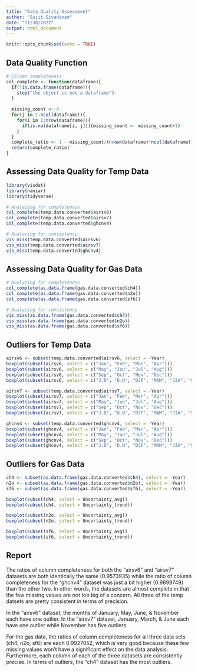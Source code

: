 ```yaml
---
title: "Data Quality Assessment"
author: "Sujit Sivadanam"
date: "11/30/2022"
output: html_document
---
```


```r
knitr::opts_chunk$set(echo = TRUE)
```

## Data Quality Function

```r
# Column completeness
col_complete <- function(dataframe){
  if(!is.data.frame(dataframe)){
    stop("the object is not a dataframe")
  }
  
  missing_count <- 0
  for(j in 1:ncol(dataframe)){
    for(i in 1:nrow(dataframe)){
      if(is.na(dataframe[i, j])){missing_count <- missing_count+1}
    }
  }
  complete_ratio <- 1 - missing_count/(nrow(dataframe)*ncol(dataframe))
  return(complete_ratio)
}
```

## Assessing Data Quality for Temp Data

```r
library(visdat)
library(naniar)
library(tidyverse)

# Analyzing for completeness
col_complete(temp.data.converted$airsv6)
col_complete(temp.data.converted$airsv7)
col_complete(temp.data.converted$ghcnv4)

# Analyzing for consistency
vis_miss(temp.data.converted$airsv6)
vis_miss(temp.data.converted$airsv7)
vis_miss(temp.data.converted$ghcnv4)
```

## Assessing Data Quality for Gas Data

```r
# Analyzing for completeness
col_complete(as.data.frame(gas.data.converted$ch4))
col_complete(as.data.frame(gas.data.converted$n2o))
col_complete(as.data.frame(gas.data.converted$sf6))

# Analyzing for consistency
vis_miss(as.data.frame(gas.data.converted$ch4))
vis_miss(as.data.frame(gas.data.converted$n2o))
vis_miss(as.data.frame(gas.data.converted$sf6))
```

## Outliers for Temp Data

```r
airsv6 <- subset(temp.data.converted$airsv6, select = -Year)
boxplot(subset(airsv6, select = c("Jan", "Feb", "Mar", "Apr")))
boxplot(subset(airsv6, select = c("May", "Jun", "Jul", "Aug")))
boxplot(subset(airsv6, select = c("Sep", "Oct", "Nov", "Dec")))
boxplot(subset(airsv6, select = c("J.D", "D.N", "DJF", "MAM", "JJA", "SON")))

airsv7 <- subset(temp.data.converted$airsv7, select = -Year)
boxplot(subset(airsv7, select = c("Jan", "Feb", "Mar", "Apr")))
boxplot(subset(airsv7, select = c("May", "Jun", "Jul", "Aug")))
boxplot(subset(airsv7, select = c("Sep", "Oct", "Nov", "Dec")))
boxplot(subset(airsv7, select = c("J.D", "D.N", "DJF", "MAM", "JJA", "SON")))

ghcnv4 <- subset(temp.data.converted$ghcnv4, select = -Year)
boxplot(subset(ghcnv4, select = c("Jan", "Feb", "Mar", "Apr")))
boxplot(subset(ghcnv4, select = c("May", "Jun", "Jul", "Aug")))
boxplot(subset(ghcnv4, select = c("Sep", "Oct", "Nov", "Dec")))
boxplot(subset(ghcnv4, select = c("J.D", "D.N", "DJF", "MAM", "JJA", "SON")))
```

## Outliers for Gas Data

```r
ch4 <- subset(as.data.frame(gas.data.converted$ch4), select = -Year)
n2o <- subset(as.data.frame(gas.data.converted$n2o), select = -Year)
sf6 <- subset(as.data.frame(gas.data.converted$sf6), select = -Year)

boxplot(subset(ch4, select = Uncertainty_avg))
boxplot(subset(ch4, select = Uncertainty_trend))

boxplot(subset(n2o, select = Uncertainty_avg))
boxplot(subset(n2o, select = Uncertainty_trend))

boxplot(subset(sf6, select = Uncertainty_avg))
boxplot(subset(sf6, select = Uncertainty_trend))
```

## Report

The ratios of column completeness for both the "airsv6" and "airsv7" datasets are both identically the same (0.9573935) while the ratio of column completeness for the "ghcnv4" dataset was just a bit higher (0.9899749) than the other two. In other words, the datasets are almost complete in that the few missing values are not too big of a concern. All three of the temp datsets are pretty consistent in terms of precision.

In the "airsv6" dataset, the months of January, May, June, & November each have one outlier. In the "airsv7" dataset, January, March, & June each have one outlier while November has five outliers.

For the gas data, the ratios of column completeness for all three data sets (ch4, n2o, sf6) are each 0.9927052, which is very good because these few missing values won't have a significant effect on the data analysis. Furthermore, each column of each of the three datasets are consistently precise. In terms of outliers, the "ch4" dataset has the most outliers.
